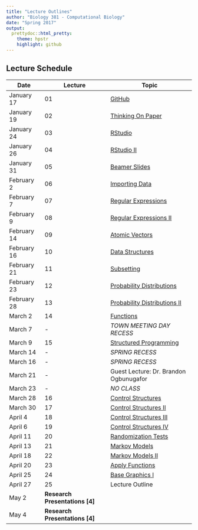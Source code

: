 ---
title: "Lecture Outlines"
author: "Biology 381 - Computational Biology"
date: "Spring 2017"
output:
  prettydoc::html_pretty:
    theme: hpstr
    highlight: github
---

## Lecture Schedule

Date  | Lecture | Topic
------------- | -------------- |-----------
January 17 | 01  | [GitHub](Lecture01.html) 
January 19 | 02 | [Thinking On Paper](Lecture02.html) 
January 24 | 03 | [RStudio](Lecture03_4.html) 
January 26 | 04 | [RStudio II](Lecture03_4.html) 
January 31 | 05 | [Beamer Slides](Lecture05.html) 
February 2 | 06  | [Importing Data](Lecture06.html) 
February 7 | 07  | [Regular Expressions](Lecture07_8.html) 
February 9 | 08 | [Regular Expressions II](Lecture07_8.html)
February 14 | 09 | [Atomic Vectors](Lecture09.html)
February 16 | 10 | [Data Structures](Lecture10.html)
February 21 | 11 | [Subsetting](Lecture11.html)
February 23 | 12| [Probability Distributions](Lecture12_13.html)
February 28 | 13   | [Probability Distributions II](Lecture12_13.html)
March 2 | 14  | [Functions](Lecture14.html)
March 7 |  -  | *TOWN MEETING DAY RECESS* 
March 9 | 15  | [Structured Programming](Lecture15.html)
March 14 | -  | *SPRING RECESS* 
March 16 | -  | *SPRING RECESS* 
March 21 | -  | Guest Lecture: Dr. Brandon Ogbunugafor
March 23 | -  | *NO CLASS*
March 28 | 16  | [Control Structures](Lecture16.html) 
March 30 | 17  | [Control Structures II](Lecture17.html) 
April 4 | 18  | [Control Structures III](Lecture18.html) 
April 6 | 19  | [Control Structures IV](Lecture19.html) 
April 11 | 20  | [Randomization Tests](Lecture20.html) 
April 13 | 21  | [Markov Models](Lecture21.html) 
April 18 | 22  | [Markov Models II](Lecture22.html) 
April 20 | 23  | [Apply Functions](Lecture23.html) 
April 25 | 24  | [Base Graphics I](Lecture24.html) 
April 27 | 25  | Lecture Outline 
May 2  | **Research Presentations [4]** |
May 4  | **Research Presentations [4]** |
